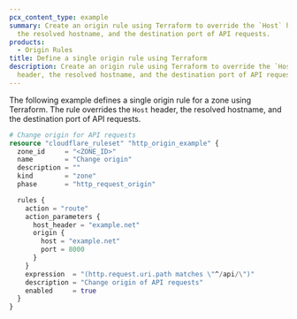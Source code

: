 ```yaml
---
pcx_content_type: example
summary: Create an origin rule using Terraform to override the `Host` header,
  the resolved hostname, and the destination port of API requests.
products:
  - Origin Rules
title: Define a single origin rule using Terraform
description: Create an origin rule using Terraform to override the `Host`
  header, the resolved hostname, and the destination port of API requests.
---
```



The following example defines a single origin rule for a zone using Terraform. The rule overrides the `Host` header, the resolved hostname, and the destination port of API requests.

```tf
# Change origin for API requests
resource "cloudflare_ruleset" "http_origin_example" {
  zone_id     = "<ZONE_ID>"
  name        = "Change origin"
  description = ""
  kind        = "zone"
  phase       = "http_request_origin"

  rules {
    action = "route"
    action_parameters {
      host_header = "example.net"
      origin {
        host = "example.net"
        port = 8000
      }
    }
    expression  = "(http.request.uri.path matches \"^/api/\")"
    description = "Change origin of API requests"
    enabled     = true
  }
}
```

<Render file="terraform-additional-resources" />
